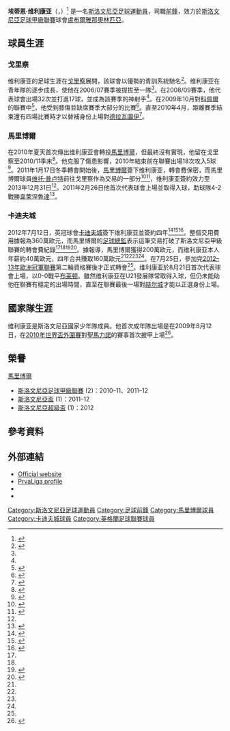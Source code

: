 {{noteta|G1=足球|G2=英超|G3=FAcup
|T=zh-hans:埃蒂恩·维利康亚; zh-hk:埃蒂安·維利干查;
|1=zh-hans:埃蒂恩; zh-hk:埃蒂安;
|2=zh-hans:维利康亚; zh-hk:維利干查; 
}}
{{Infobox football biography
| name =   埃蒂安·維利干查<br >''Etien Velikonja''
| image = Etien Velikonja 2013.jpg
| image_size = 200
| caption = 
| fullname = Etien Velikonja<ref name="Professional retain list & free transfers 2012/13">{{Cite news
 |title       = Professional retain list & free transfers 2012/13
 |url         = http://www.football-league.co.uk/staticFiles/4e/bd/0,,10794~179534,00.pdf
 |publisher   = The Football League
 |format      = PDF
 |date        = 18 May 2013
 |page        = 11
 |accessdate  = 30 July 2013
 |deadurl     = yes
 |archiveurl  = https://web.archive.org/web/20140802074454/http://www.football-league.co.uk/staticFiles/4e/bd/0%2C%2C10794~179534%2C00.pdf
 |archivedate = 2014年8月2日
}}</ref>
| birth_date  = {{Birth date and age|df=yes|1988|12|26}}
| birth_place = [[南斯拉夫社会主义联邦共和国|南斯拉夫]][[塞姆皮特普里格里西|塞姆皮特普里格里西]]
| height = {{height|m=1.78|precision=0}}<ref name="Etien_Info"/>
| position = [[前鋒_(足球)|前鋒]]
| currentclub = [[盧布爾雅那奧林匹亞足球俱樂部|盧布爾雅那奧林匹亞]]
| clubnumber = 11
| youthyears1 =
| youthclubs1 = [[戈里察足球俱樂部|戈里察]] 
| years1 = 2006–2010 
| years2 = 2011–2012
| years3 = 2012–2016
| years4 = 2014–2015
| years5 = 2015–2016
| years6 = 2016–
| clubs1 = [[戈里察足球俱樂部|戈里察]] 
| clubs2 = [[馬里博爾足球俱樂部|馬里博爾]]
| clubs3 = [[卡迪夫城足球俱乐部|卡迪夫城]]
| clubs4 = → [[里奧艾維足球俱樂部|里奧艾維]]
| clubs5 = → [[利尔斯SK|利亞斯]] 
| clubs6 = [[盧布爾雅那奧林匹亞足球俱樂部|盧布爾雅那奧林匹亞]]
| caps1 = 104
| caps2 = 48
| caps3 = 3
| caps4 = 7
| caps5 = 40
| caps6 = 1<!--The infobox is for league stats ONLY, not Europa League matches-->
| goals1 = 32
| goals2 = 20
| goals3 = 0
| goals4 = 1
| goals5 = 28
| goals6 = 1
| nationalyears1 = 2006
| nationalyears2 = 2006
| nationalyears3 = 2007–2009
| nationalyears4 = 2007–2010
| nationalyears5 = 2009–2012
| nationalteam1 = 斯洛文尼亞U18
| nationalteam2 = [[斯洛文尼亞19歲以下國家足球隊|斯洛文尼亞U19]]
| nationalteam3 = 斯洛文尼亞U20
| nationalteam4 = [[斯洛文尼亞21歲以下國家足球隊|斯洛文尼亞U21]]
| nationalteam5 = [[斯洛文尼亞國家足球隊|斯洛文尼亞]]
| nationalcaps1 = 3
| nationalcaps2 = 4
| nationalcaps3 = 7
| nationalcaps4 = 14
| nationalcaps5 = 3
| nationalgoals1 = 0
| nationalgoals2 = 0
| nationalgoals3 = 6
| nationalgoals4 = 3
| nationalgoals5 = 0
| pcupdate = {{date|2013-05-04}}
| ntupdate = {{date|2012-08-16}}
}}

'''埃蒂恩·维利康亚'''（{{lang-sl|'''Etien Velikonja'''}}，{{bd|1988年|12月26日|catIdx=Velikonja, Etien}}）<ref name=Etien_Info>{{cite news |title=Osebni karton: Etien Velikonja |url=http://www.nkmaribor.com/igralci/?id=44945 |publisher=nkmaribor.com |accessdate=30 January 2011 |language=sl |deadurl=yes |archiveurl=https://web.archive.org/web/20120630233247/http://www.nkmaribor.com/igralci/?id=44945 |archivedate=2012年6月30日 }}</ref> 是一名[[斯洛文尼亞|斯洛文尼亞]][[英式足球|足球]][[運動員|運動員]]，司職[[前鋒_(足球)|前鋒]]，效力於[[斯洛文尼亞足球甲級聯賽|斯洛文尼亞足球甲級聯賽]]球會[[盧布爾雅那奧林匹亞足球俱樂部|盧布爾雅那奧林匹亞]]。

==球員生涯==
===戈里察===
维利康亚的足球生涯在[[戈里察足球俱樂部|戈里察]]展開，該球會以優勢的青訓系統馳名<ref name=Velikonja_Bio>{{cite news |title=The best young striker in Slovenia |url=http://www.imscouting.com/global-news-article/the-best-young-striker-in-slovenia/3912/ |publisher=imscouting.com |date=4 June 2009 |accessdate=30 January 2011 |language=en |archive-date=2012-03-15 |archive-url=https://web.archive.org/web/20120315231931/http://www.imscouting.com/global-news-article/the-best-young-striker-in-slovenia/3912/ |dead-url=no }}</ref>。维利康亚在青年隊的逐步成長，使他在2006/07賽季被提拔至一隊<ref name="Velikonja_Bio"/>。在2008/09賽季，他代表球會出場32次並打進17球，並成為該賽季的神射手<ref name="Velikonja_Bio"/>。在2009年10月對[[科佩爾足球俱樂部|科佩爾]]的聯賽中<ref>{{cite news |title=Zapisnik: Koper-Gorica 1–1 |url=http://www.prvaliga.si/Tekma/zapisnik/?id_tekme=8032 |publisher=prvaliga.si |accessdate=30 January 2011 |language=sl |archive-date=2012-09-20 |archive-url=https://web.archive.org/web/20120920043002/http://www.prvaliga.si/Tekma/zapisnik/?id_tekme=8032 |dead-url=no }}</ref>，他受到膝傷並缺席賽季大部分的比賽<ref>{{cite news |title=Etien Velikonja, poškodovani nogometaš Hit Gorice: Že poleti želim oditi v tujino |url=http://www.dnevnik.si/sport/nogomet/1042349092 |publisher=dnevnik.si |date=31 March 2010 |accessdate=30 January 2011 |language=sl |archive-date=2016-03-04 |archive-url=https://web.archive.org/web/20160304115335/http://www.dnevnik.si/sport/nogomet/1042349092 |dead-url=no }}</ref>。直至2010年4月，距離賽季結束還有四場比賽時才以替補身份上場對[[德拉瓦圖伊足發會|德拉瓦圖伊]]<ref>{{cite news |title=Zapisnik: Drava-Gorica 2–4 |url=http://www.prvaliga.si/Tekma/zapisnik/?id_tekme=8131 |publisher=prvaliga.si |accessdate=30 January 2011 |language=sl |archive-date=2012-09-20 |archive-url=https://web.archive.org/web/20120920043045/http://www.prvaliga.si/Tekma/zapisnik/?id_tekme=8131 |dead-url=no }}</ref>。

===馬里博爾===
在2010年夏天首次傳出维利康亚會轉投[[馬里博爾足球俱樂部|馬里博爾]]，但最終沒有實現，他留在戈里察至2010/11季末<ref>{{cite news |title="Slovenska tržnica": Velikonja ostaja na Primorskem |url=http://www.rtvslo.si/sport/nogomet/prva-liga-si-2010-11/slovenska-trznica-velikonja-ostaja-na-primorskem/238141 |publisher=rtvslo.si |date=31 August 2010 |accessdate=30 January 2011 |language=sl |archive-date=2020-06-22 |archive-url=https://web.archive.org/web/20200622125837/https://www.rtvslo.si/sport/nogomet/prva-liga-si-2010-11/slovenska-trznica-velikonja-ostaja-na-primorskem/238141 |dead-url=no }}</ref>。他克服了傷患影響，2010年結束前在聯賽出場18次攻入5球<ref>{{cite news |title=Velikonja: Statistika sezone 10/11 |url=http://www.prvaliga.si/klubi/mostvo/igralec.asp?idi=44945&id=16&ids=2011 |publisher=prvaliga.si |accessdate=30 January 2011 |language=sl |archive-date=2012-09-20 |archive-url=https://web.archive.org/web/20120920043137/http://www.prvaliga.si/klubi/mostvo/igralec.asp?idi=44945&id=16&ids=2011 |dead-url=no }}</ref>。2011年1月17日冬季轉會開始後，[[馬里博爾足球俱樂部|馬里博爾]]簽下维利康亚，轉會費保密，而馬里博爾球員[[维托·普卢特|维托·普卢特]]前往戈里察作為交易的一部分<ref>{{cite news |title=Prihaja Velikonja |url=http://www.nkmaribor.com/novice/?id=3650 |publisher=nkmaribor.com |accessdate=30 January 2011 |language=sl |archive-date=2019-11-20 |archive-url=https://web.archive.org/web/20191120135648/https://www.nkmaribor.com/novice/?id=3650 |dead-url=no }}</ref><ref>{{cite news |title=Uradno: Velikonja v Maribor! |url=http://www.nogomania.com/Slovenski-Nogomet/Ekipa/Maribor/Novica/Uradno-Velikonja-v-Maribor.aspx |publisher=nogomania.com |date=17 January 2011 |accessdate=30 January 2011 |language=sl |archive-date=2018-04-17 |archive-url=https://web.archive.org/web/20180417023152/https://www.nogomania.com/Slovenski-Nogomet/Ekipa/Maribor/Novica/Uradno-Velikonja-v-Maribor.aspx |dead-url=no }}</ref>，维利康亚簽約效力至2013年12月31日<ref name="Etien_Info"/>。2011年2月26日他首次代表球會上場並取得入球，助球隊4-2戰勝[[韋萊涅魯達足球俱樂部|韋萊涅魯達]]<ref>{{cite news |title=Maribor še povečal prednost, zmaga Olimpije v Novi Gorici |url=http://www.rtvslo.si/sport/nogomet/maribor-se-povecal-prednost-zmaga-olimpije-v-novi-gorici/251862#comments |publisher=RTVSLO.si |date=26 February 2011 |accessdate=26 February 2011 |language=sl |archive-date=2019-12-08 |archive-url=https://web.archive.org/web/20191208053343/https://www.rtvslo.si/sport/nogomet/maribor-se-povecal-prednost-zmaga-olimpije-v-novi-gorici/251862#comments |dead-url=no }}</ref>。

===卡迪夫城===
2012年7月12日，英冠球會[[卡迪夫城足球俱乐部|卡迪夫城]]簽下维利康亚並簽約四年<ref name="bbc12">{{cite news|url=http://www.cardiffcityfc.co.uk/page/NewsDetail/0,,10335~2846794,00.html|title=City capture Slovenian ace Velikonja|work=BBC News|publisher=Cardiff City FC|date=12 July 2012|accessdate=12 July 2012|deadurl=yes|archiveurl=https://web.archive.org/web/20120715041252/http://www.cardiffcityfc.co.uk/page/NewsDetail/0,,10335~2846794,00.html|archivedate=2012年7月15日}}</ref><ref name="siol12">{{cite news |title=Velikonja v Cardiff, odškodnina skrivnost |url=http://www.siol.net/sportal/nogomet/slovenija/novice/2012/07/velikonja_zapusca_maribor.aspx |publisher=Siol |author=Dario Dotto, Rok Plestenjak |language=sl |date=12 July 2012 |accessdate=12 July 2012 |archive-url=https://web.archive.org/web/20120714024653/http://www.siol.net/sportal/nogomet/slovenija/novice/2012/07/velikonja_zapusca_maribor.aspx |archive-date=2012-07-14 |dead-url=yes }}</ref><ref name="rtv12">{{cite news |title=Velikonja iz Maribora odhaja v Cardiff City |url=http://www.rtvslo.si/sport/nogomet/velikonja-iz-maribora-odhaja-v-cardiff-city/287262 |publisher=RTV Slovenija |author=A.V., M.R. |language=sl |date=12 July 2012 |accessdate=12 July 2012 |archive-date=2019-12-06 |archive-url=https://web.archive.org/web/20191206165712/https://www.rtvslo.si/sport/nogomet/velikonja-iz-maribora-odhaja-v-cardiff-city/287262 |dead-url=no }}</ref>。整個交用費用據報為360萬欧元，而馬里博爾的[[足球總監|足球總監]]表示這筆交易打破了斯洛文尼亞甲級聯賽的轉會費紀錄<ref name="siol12"/><ref name="rtv12"/><ref name="nogomania12">{{cite news |title=Številke še nikoli tako visoke |url=http://www.nogomania.com/Slovenski-Nogomet/Ekipa/Maribor/Novica/Stevilke-se-nikoli-tako-visoke.aspx |publisher=Nogomania |author=Uredništvo |language=sl |date=12 July 2012 |accessdate=13 July 2012 |archive-date=2018-12-15 |archive-url=https://web.archive.org/web/20181215174601/https://www.nogomania.com/Slovenski-Nogomet/Ekipa/Maribor/Novica/Stevilke-se-nikoli-tako-visoke.aspx |dead-url=no }}</ref><ref name="guardian2013">{{cite news |title=Cardiff City signed Etien Velikonja without Malky Mackay's approval |url=http://www.theguardian.com/football/2013/oct/31/cardiff-city-etien-velikonja-malky-mackay |publisher=[[The_Guardian|The Guardian]] |author=Stuart James |language= |date=31 October 2013 |accessdate=1 November 2013 |archive-date=2019-12-07 |archive-url=https://web.archive.org/web/20191207122020/https://www.theguardian.com/football/2013/oct/31/cardiff-city-etien-velikonja-malky-mackay |dead-url=no }}</ref>。據報導，馬里博爾獲得200萬欧元，而维利康亚本人年薪約40萬欧元，四年合共賺取160萬欧元<ref name="siol12"/><ref name="rtv12"/><ref name="nogomania12"/><ref name="guardian2013"/>。在7月25日，參加完[[2012–13年歐洲冠軍聯賽|2012–13年歐洲冠軍聯賽]]第二輪資格賽後才正式轉會<ref name="siol12"/>。维利康亚於8月21日首次代表球會上場，以0-0戰平[[布莱顿足球俱乐部|布莱顿]]。雖然维利康亚在U21發展隊常取得入球，但仍未能助他在聯賽有穩定的出場時間，直至在聯賽最後一場對[[赫尔城足球俱乐部|赫尔城]]才能以正選身份上場。

==國家隊生涯==
维利康亚是斯洛文尼亞國家少年隊成員。他首次成年隊出場是在2009年8月12日，在[[2010年世界盃外圍賽|2010年世界盃外圍賽]]對[[聖馬力諾國家足球隊|聖馬力諾]]的賽事首次披甲上場<ref>{{cite news |title=San Marino lažje ogrevanje za Poljake |url=http://www.rtvslo.si/sport/nogomet/san-marino-lazje-ogrevanje-za-poljake/209750 |publisher=RTV Slovenia |date=12 August 2009 |accessdate=13 August 2009 |language=sl |archive-date=2009-08-14 |archive-url=https://web.archive.org/web/20090814161547/http://www.rtvslo.si/sport/nogomet/san-marino-lazje-ogrevanje-za-poljake/209750 |dead-url=no }}</ref>。

==榮譽==
;[[馬里博爾足球俱樂部|馬里博爾]]
* [[斯洛文尼亞足球甲級聯賽|斯洛文尼亞足球甲級聯賽]] (2)：2010–11、2011–12
* [[斯洛文尼亞盃|斯洛文尼亞盃]] (1)：2011–12
* [[斯洛文尼亞超級盃|斯洛文尼亞超級盃]] (1)：2012

==參考資料==
{{Reflist|2}}

==外部連結==
{{commonscat|Etien Velikonja}}
*[http://etienvelikonja.com/ Official website] {{Wayback|url=http://etienvelikonja.com/ |date=20200223131406 }}
*[https://web.archive.org/web/20090603075237/http://www.prva-liga.net/klubi/mostvo/igralec.asp?idi=44945&id=16&all=1 PrvaLiga profile]
*{{soccerbase|id=61500|name=Etien Velikonja}}
*{{NFT player|pid=32818}}

{{DEFAULTSORT:Velikonja, Etien}}
[[Category:斯洛文尼亞足球運動員|Category:斯洛文尼亞足球運動員]] 
[[Category:足球前鋒|Category:足球前鋒]] 
[[Category:馬里博爾球員|Category:馬里博爾球員]]
[[Category:卡迪夫城球員|Category:卡迪夫城球員]]
[[Category:英格蘭足球聯賽球員|Category:英格蘭足球聯賽球員]]